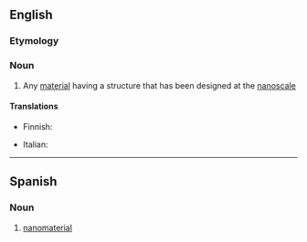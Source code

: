 {{also|Nanomaterial}}

==English==

===Etymology===
{{prefix|en|nano|material}}

===Noun===
{{en-noun}}

# Any [[material]] having a structure that has been designed at the [[nanoscale]]

====Translations====
{{trans-top}}
* Finnish: {{t|fi|nanomateriaali}}
{{trans-mid}}
* Italian: {{t+|it|nanomateriale|m}}
{{trans-bottom}}

----

==Spanish==

===Noun===
{{es-noun|m}}

# [[#English|nanomaterial]]